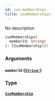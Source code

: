 ```yaml
---
id: sso-memberships
title: ssoMemberships
---
```


No description

```graphql
ssoMemberships(
  memberId: String!
): [SsoMembership!]!

```

### Arguments

#### `memberId` ([`String!`](/graphql/scalars/string))

### Type

#### [`SsoMembership`](/graphql/objects/sso-membership)
